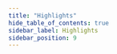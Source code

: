 ```yaml
---
title: "Highlights"
hide_table_of_contents: true
sidebar_label: Highlights
sidebar_position: 9
---
```





<LanguageSwitcher supportedLanguages={supportedLanguages} />

<LanguageContent language="csharp">
   <HighlightsCsharp />
</LanguageContent>

<LanguageContent language="java">
   <HighlightsJava />
</LanguageContent>


<!---
- [Client API : Session : How to use highlighting?](../../client-api/session/querying/how-to-use-highlighting)

-->